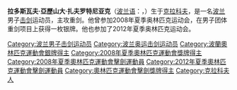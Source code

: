 {{MedalTableTop|}}
{{MedalSport | 男子[[擊劍|擊劍]]}}
{{MedalCountry | {{POL}} }}
{{MedalCompetition|[[奧林匹克運動會|奧林匹克運動會]]}}
{{MedalSilver|[[2008年夏季奧林匹克運動會|2008年北京]]|[[2008年夏季奧林匹克運動會擊劍比賽|重劍團體]]}}
{{MedalBottom}} 
{{BLP unsourced}}
'''拉多斯瓦夫·亞歷山大·扎夫罗特尼亚克'''（[[波兰语|波兰语]]：'''{{lang|pl|Radosław Aleksander Zawrotniak}}'''，{{bd|1981年|9月2日||}}）生于[[克拉科夫|克拉科夫]]，是一名[[波兰|波兰]]男子[[击剑|击剑]]运动员，主攻重剑。他曾参加2008年夏季奥林匹克运动会，在男子团体重剑项目上获得一枚银牌。他也参加了2012年夏季奥林匹克运动会。

{{Poland-stub}}

{{DEFAULTSORT:Zawrotniak, Radoslaw}}
[[Category:波兰男子击剑运动员|Category:波兰男子击剑运动员]]
[[Category:波兰奥运击剑运动员|Category:波兰奥运击剑运动员]]
[[Category:波蘭奧林匹克運動會銀牌得主|Category:波蘭奧林匹克運動會銀牌得主]]
[[Category:2008年夏季奧林匹克運動會獎牌得主|Category:2008年夏季奧林匹克運動會獎牌得主]]
[[Category:2008年夏季奧林匹克運動會擊劍運動員|Category:2008年夏季奧林匹克運動會擊劍運動員]]
[[Category:2012年夏季奧林匹克運動會擊劍運動員|Category:2012年夏季奧林匹克運動會擊劍運動員]]
[[Category:奧林匹克運動會擊劍獎牌得主|Category:奧林匹克運動會擊劍獎牌得主]]
[[Category:克拉科夫人|Category:克拉科夫人]]